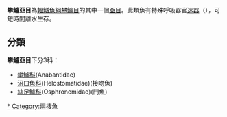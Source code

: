 {{Automatic taxobox
| name = 絲足鱸科
| image = Anabas testudineus Day.png
| image_caption = [[攀鱸|攀鱸]](''Anabas testudineus'')
| image2 = Colisa lalia.jpg
| image2_caption = [[拉利毛足鱸|拉利毛足鱸]](''Trichogaster lalius'')
| taxon =  Anabantoidei
| subdivision_ranks = [[科|科]]
| subdivision = 
* 見內文
}}

'''攀鱸亞目'''為[[輻鰭魚綱|輻鰭魚綱]][[攀鱸目|攀鱸目]]的其中一個[[亞目|亞目]]。此類魚有特殊呼吸器官[[迷器|迷器]]（{{lang|en|labyrinth organ}}），可短時間離水生存。

== 分類 ==
'''攀鱸亞目'''下分3科：
* [[攀鱸科|攀鱸科]](Anabantidae)
* [[沼口魚科|沼口魚科]](Helostomatidae)(接吻魚)
* [[絲足鱸科|絲足鱸科]](Osphronemidae)(鬥魚)
{{Taxonbar|from=Q698225}}

[[Category:攀鱸亞目|*]]
[[Category:兩棲魚|Category:兩棲魚]]